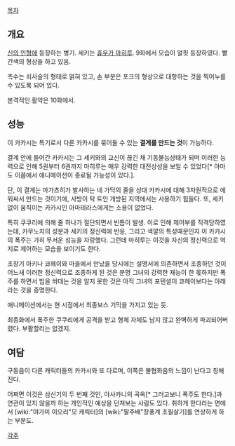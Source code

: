 [[목차]]

== 개요 ==

[[신의 인형]]에 등장하는 병기. 세키는 [[휴우가 마히루]].
9화에서 모습이 얼핏 등장하였다. 빨간색의 형상을 하고 있음.

촉수는 쇠사슬의 형태로 얽혀 있고, 손 부분은 포크의 형상으로
대항하는 것을 찍어누를 수 있도록 되어 있다.

본격적인 활약은 10화에서.

== 성능 ==

이 카카시는 특기로서 다른 카카시를 묶어둘 수 있는 '''결계를 만드는 것'''이 가능하다.

결계 안에 들어간 카카시는 그 세키와의 교신이 끊긴 채 기동불능상태가 되며 이러한 능력으로 인해 5권부터 6권까지 마히루는 매우 강력한 대전상성을 보일 수 있었다[* 아마도 이쯤에서 애니메이션이 종료될 가능성이 있다.].

단, 이 결계는 마가츠히가 발사하는 네 가닥의 줄을 상대 카카시에 대해 3차원적으로 에워싸서 만드는 것이기에, 사방이 탁 트인 개방된 지역에서는 사용하기 힘들다. 또, 세키 없이 움직이는 카카시인 아마테라스에게는 소용이 없었다. 

특히 쿠쿠리에 의해 줄 하나가 절단되면서 빈틈이 발생. 이로 인해 제어부를 직격당하였는데, 카무노치의 성분과 세키의 정신력에 반응, 그리고 색깔의 특성때문인지 이 카카시의 폭주는 가히 무서운 성능을 자랑했다. 그런데 마히루는 이것을 자신의 정신력으로 억지로 제어하는 모습을 보이기도 한다.

초창기 아키나 쿄헤이와 마을에서 만났을 당시에는 설명서에 의존하면서 조종하던 것이 어느새 이러한 정신력으로 조종하게 된 것은 분명 그녀의 강력한 재능이 한 몫하지만 폭주를 하면서 빔을 쏴대는 것을 알지 못한 것은 아직 그녀의 포텐셜이 쿄헤이보다는 아래라는 것을 증명한다.

애니메이션에서는 현 시점에서 최종보스 기믹을 가지고 있는 듯.

최종화에서 폭주한 쿠쿠리에게 공격을 받고 형체 자체도 남지 않고 완벽하게 파괴되어버렸다. 부활할리는 없겠지.

== 여담 ==

구동음이 다른 캐릭터들의 카카시와 또 다르며, 이쪽은 불협화음의 느낌이 난다고 칭해진다.

어쩌면 이것은 삼신기의 두 번째 것인, 야사카니의 곡옥[* 그러고보니 폭주도 한다.]과 연관이 있지 않을까 하는 개인적인 예상을 던져보는 사람도 있다. 취하게 한다라는 면에서 [wiki:"야가미 이오리"모 캐릭터]의 [wiki:"팔주배"장풍계 초필살기]를 연상하게 하는 부분도.

[[각주]]
